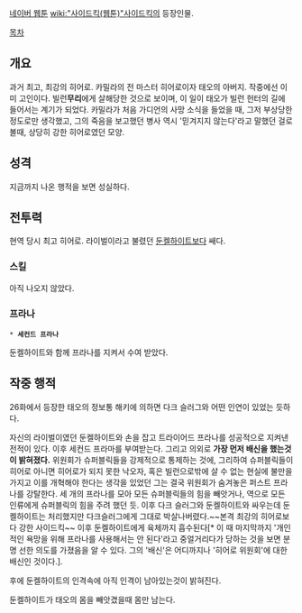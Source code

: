 [[네이버 웹툰]] [[wiki:"사이드킥(웹툰)"사이드킥]]의 등장인물.

[[목차]]

== 개요 ==
과거 최고, 최강의 히어로. 카밀라의 전 마스터 히어로이자 태오의 아버지. 작중에선 이미 고인이다. 빌런'''무리'''에게 살해당한 것으로 보이며, 이 일이 태오가 빌런 헌터의 길에 들어서는 계기가 되었다. 카밀라가 처음 가디언의 사망 소식을 들었을 때, 그저 부상당한 정도로만 생각했고, 그의 죽음을 보고했던 병사 역시 '믿겨지지 않는다'라고 말했던 걸로 볼때, 상당히 강한 히어로였던 모양. 

== 성격 ==
지금까지 나온 행적을 보면 성실하다.

== 전투력 ==
현역 당시 최고 히어로. 라이벌이라고 불렸던 [[둔켈하이트]]보다 쌔다.

=== 스킬 ===
아직 나오지 않았다.

=== 프라나 ===
 * '''세컨드 프라나'''
둔켈하이트와 함께 프라나를 지켜서 수여 받았다.

== 작중 행적 ==
26화에서 등장한 태오의 정보통 해키에 의하면 다크 슬러그와 어떤 인연이 있었는 듯하다. 

자신의 라이벌이였던 둔켈하이트와 손을 잡고 트라이어드 프라나를 성공적으로 지켜낸 전적이 있다. 이후 세컨드 프라마를 부여받는다. 그리고 의외로 '''가장 먼저 배신을 했는것이 밝혀졌다.''' 위원회가 슈퍼블릭들을 강제적으로 통제하는 것에, 그리하여 슈퍼블릭들이 히어로 아니면 히어로가 되지 못한 낙오자, 혹은 빌런으로밖에 살 수 없는 현실에 불만을 가지고 이를 개혁해야 한다는 생각을 있었던 그는 결국 위원회가 숨겨놓은 퍼스트 프라나를 강탈한다. 세 개의 프라나를 모아 모든 슈퍼블릭들의 힘을 빼앗거나, 역으로 모든 인류에게 슈퍼블릭의 힘을 주려 했던 듯. 이후 다크 슬러그와 둔켈하이트와 싸우는데 둔켈하이트는 처리했지만 다크슬러그에게 그대로 박살나버렸다.~~본격 최강의 히어로보다 강한 사이드킥~~ 이후 둔켈하이트에게 육체까지 흡수된다[* 이 때 마지막까지 '개인적인 욕망을 위해 프라나를 사용해서는 안 된다'라고 중얼거리다가 당하는 것을 보면 분명 선한 의도를 가졌음을 알 수 있다. 그의 '배신'은 어디까지나 '히어로 위원회'에 대한 배신인 것이다.].

후에 둔켈하이트의 인격속에 아직 인격이 남아있는것이 밝혀진다.

둔켈하이트가 태오의 몸을 빼앗겼을때 몸만 남는다.
